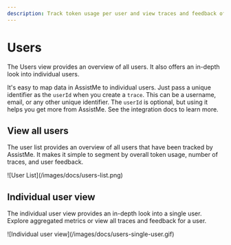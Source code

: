 ```yaml
---
description: Track token usage per user and view traces and feedback of individual users.
---
```


# Users

The Users view provides an overview of all users. It also offers an in-depth look into individual users.

It's easy to map data in AssistMe to individual users. Just pass a unique identifier as the `userId` when you create a `trace`. This can be a username, email, or any other unique identifier. The `userId` is optional, but using it helps you get more from AssistMe. See the integration docs to learn more.

## View all users

The user list provides an overview of all users that have been tracked by AssistMe. It makes it simple to segment by overall token usage, number of traces, and user feedback.

<Frame>![User List](/images/docs/users-list.png)</Frame>

## Individual user view

The individual user view provides an in-depth look into a single user. Explore aggregated metrics or view all traces and feedback for a user.

<Frame>![Individual user view](/images/docs/users-single-user.gif)</Frame>

